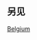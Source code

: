{{sidebar with collapsible lists
| name = 比利时历史
| wraplinks = true
| bodyclass = vcard plainlist
| listtitlestyle = background: #eee

| title = {{region history sidebar title
  | country = 比利时
  | image = [[File:Great Coat of Arms of Belgium.svg|80px|比利时国徽]]
  }}

| list1title = [[比利时历史#史前时代|史前时期]]
| list1 =
   {{aligned table|fullwidth=y|leftright=y|col2nowrap=y
   |[[斯皮耶纳的新石器时代燧石矿]] | 前4300年–前2200年
   }}

| list2title = [[比利时历史#早期历史（1830年前）|古代]]
| list2 =
   {{aligned table|fullwidth=y|leftright=y|col2nowrap=y
    | [[贝尔盖人]]、{{le|厄勃隆尼斯人|Eburones}}和[[特雷维里人]] | 约前51年
    | [[高卢战争]] | 前58年–前50年
    |&nbsp;&bull; {{le|安比奥里克斯起义|Ambiorix's revolt}} | 前54年–前53年
    | [[比利时高卢|罗马统治]] | 前51年–约500年
   }}

| list3title =[[比利时历史#中世纪|中世纪早期]]
| list3 =
   {{aligned table|fullwidth=y|leftright=y|col2nowrap=y
    | [[法兰克人]]  | &nbsp;
    | [[墨洛温王朝]] | 481年–751年
    | [[卡洛林王朝]] | 751年–987年
    | [[列日采邑主教区]] | 980年–1789年
   }}

| list4title = [[比利时历史#中世纪|中世纪]]
| list4 =
   {{aligned table|fullwidth=y|leftright=y|col2nowrap=y
    | {{le|法佛战争|Franco-Flemish War}} | 1297年–1305年
    | [[勃艮第统治尼德兰时代|勃艮第统治]] | 1384年–1482年
    |&nbsp;&bull; {{le|列日战争|Wars of Liège}} | 1465年–1468年
    | [[哈布斯堡尼德兰|哈布斯堡统治]] | 1482年–1556年
   }}

| list5title = 近代早期
| list5 =
   {{aligned table|fullwidth=y|leftright=y|col2nowrap=y
    | [[北方文艺复兴]] | 15世纪–16世纪
    | [[西属尼德兰|西班牙统治]] | 1556年–1714年
    |&nbsp;&bull; [[十七省]] | 1549年–1581年
    |&nbsp;&bull; [[八十年战争|荷兰革命]] | 1568年–1648年
    | [[奥属尼德兰|奥地利统治]] | 1714年–1793年
    |&nbsp;&bull; {{le|布拉班特革命|Brabant Revolution}} | 1789年–1790年
    |&nbsp;&bull; {{le|列日革命|Liège Revolution}} | 1789年–1791年
    | {{le|法属时期|French period|法国统治}} | 1793年–1815年
   }}

| list6title = {{le|19世纪的比利时|Belgium in the long nineteenth century|19世纪}}
| list6 =
   {{aligned table|fullwidth=y|leftright=y|col2nowrap=y
    | [[荷兰联合王国|荷兰统治]] | 1815年–1830年
    | [[比利时独立|比利时革命]] | 1830年–1831年
    | [[利奥波德一世 (比利时)|利奥波德一世时期]] | 1831年–1865年
    |&nbsp;&bull; [[1839年伦敦条约|伦敦条约]]|1839年
    | [[利奥波德二世 (比利时)|利奥波德二世时期]] | 1865年–1909年
    |&nbsp;&bull; {{le|第一次学校战争|First School War|学校战争}} | 1879年–1884年
    |&nbsp;&bull; [[刚果自由邦]] | 1885年–1908年
   }}

| list7title = 20世纪和21世纪
| list7 =
   {{aligned table|fullwidth=y|leftright=y|col2nowrap=y
    | [[比属刚果]] |1908年–1960年
    | [[阿尔贝一世 (比利时)|阿尔贝一世时期]] |1909年–1934年
    | {{le|第一次世界大战期间的比利时|Belgium in World War I|第一次世界大战}} |1914年–1918年
    |&nbsp;&bull; {{le|德国入侵比利时|German invasion of Belgium|德国入侵}}|1914年
    |&nbsp;&bull; {{le|比利时蹂躏|The Rape of Belgium|暴行}}|1914年
    |&nbsp;&bull; {{le|第一次世界大战期间德国占领比利时|German occupation of Belgium during World War I|德国占领}} |1914年–1918年
    | [[卢旺达-乌隆地]] |1922年–1962年
    | [[利奥波德三世 (比利时)|利奥波德三世时期]] |1934年–1951年
    | {{le|第二次世界大战期间的比利时|Belgium in World War II|第二次世界大战}}| 1940年–1945年
    |&nbsp;&bull; [[比利时战役|德国入侵]]| 1940年
    |&nbsp;&bull; {{le|第二次世界大战期间德国占领比利时|German occupation of Belgium during World War II|德国占领}} |1940年–1944年
    |&nbsp;&bull; {{le|比利时纳粹大屠杀|The Holocaust in Belgium|大屠杀}} |1941年–1944年
    | {{le|王室问题|Royal Question}} |1944年–1950年
    | [[博杜安 (比利时国王)|博杜安时期]] |1951年–1993年
    | [[阿尔贝二世 (比利时)|阿尔贝二世时期]] |1993年–2013年
    | [[菲利普 (比利时国王)|菲利普时期]]| 2013年至今
   }}

| below = {{le|比利时历史时间轴|Timeline of Belgian history|时间轴}}<br>{{portal-inline|历史|size=20px}}

}}<noinclude>
{{clear}}

==另见==
{{欧洲各国历史模板}}
[[Category:比利时模板| ]]
[[Category:各国历史导航模板|Belgium]]

</noinclude>